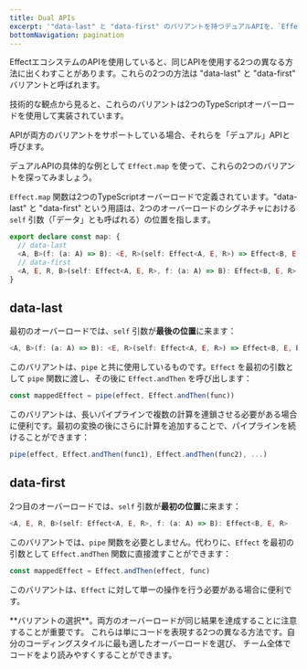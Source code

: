 ```yaml
---
title: Dual APIs
excerpt: '"data-last" と "data-first" のバリアントを持つデュアルAPIを、`Effect.map` の例を用いてEffectエコシステムで探求します。コーディングスタイルや可読性の好みに基づいてどちらを選ぶかを学びましょう。'
bottomNavigation: pagination
---
```


EffectエコシステムのAPIを使用していると、同じAPIを使用する2つの異なる方法に出くわすことがあります。これらの2つの方法は "data-last" と "data-first" バリアントと呼ばれます。

<Info>
  技術的な観点から見ると、これらのバリアントは2つのTypeScriptオーバーロードを使用して実装されています。
</Info>

APIが両方のバリアントをサポートしている場合、それらを「デュアル」APIと呼びます。

デュアルAPIの具体的な例として `Effect.map` を使って、これらの2つのバリアントを探ってみましょう。

`Effect.map` 関数は2つのTypeScriptオーバーロードで定義されています。"data-last" と "data-first" という用語は、2つのオーバーロードのシグネチャにおける `self` 引数（「データ」とも呼ばれる）の位置を指します。

```ts
export declare const map: {
  // data-last
  <A, B>(f: (a: A) => B): <E, R>(self: Effect<A, E, R>) => Effect<B, E, R>
  // data-first
  <A, E, R, B>(self: Effect<A, E, R>, f: (a: A) => B): Effect<B, E, R>
}
```

## data-last

最初のオーバーロードでは、`self` 引数が**最後の位置**に来ます：

```ts
<A, B>(f: (a: A) => B): <E, R>(self: Effect<A, E, R>) => Effect<B, E, R>
```

このバリアントは、`pipe` と共に使用しているものです。`Effect` を最初の引数として `pipe` 関数に渡し、その後に `Effect.andThen` を呼び出します：

```ts
const mappedEffect = pipe(effect, Effect.andThen(func))
```

このバリアントは、長いパイプラインで複数の計算を連鎖させる必要がある場合に便利です。最初の変換の後にさらに計算を追加することで、パイプラインを続けることができます：

```ts
pipe(effect, Effect.andThen(func1), Effect.andThen(func2), ...)
```

## data-first

2つ目のオーバーロードでは、`self` 引数が**最初の位置**に来ます：

```ts
<A, E, R, B>(self: Effect<A, E, R>, f: (a: A) => B): Effect<B, E, R>
```

このバリアントでは、`pipe` 関数を必要としません。代わりに、`Effect` を最初の引数として `Effect.andThen` 関数に直接渡すことができます：

```ts
const mappedEffect = Effect.andThen(effect, func)
```

このバリアントは、`Effect` に対して単一の操作を行う必要がある場合に便利です。

<Design>
  **バリアントの選択**。両方のオーバーロードが同じ結果を達成することに注意することが重要です。
  これらは単にコードを表現する2つの異なる方法です。自分のコーディングスタイルに最も適したオーバーロードを選び、
  チーム全体でコードをより読みやすくすることができます。
</Design>
